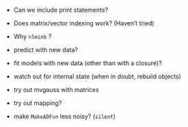 
* Can we include print statements?
* Does matrix/vector indexing work? (Haven't tried)
* Why `nlminb` ?
* predict with new data?
* fit models with new data (other than with a closure)?
* watch out for internal state (when in doubt, rebuild objects)

* try out mvgauss with matrices
* try out mapping?
* make `MakeADFun` less noisy? (`silent`)

